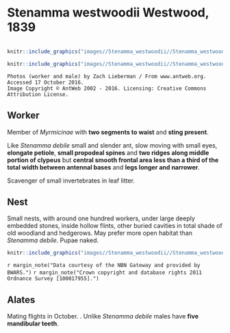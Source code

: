 # **Stenamma westwoodii** Westwood, 1839

```marginfigure
```

```r
knitr::include_graphics("images//Stenamma_westwoodii//Stenamma_westwoodii_head.jpg")
```

```r
knitr::include_graphics("images//Stenamma_westwoodii//Stenamma_westwoodii_side.jpg")
```
```block
Photos (worker and male) by Zach Lieberman / From www.antweb.org. Accessed 17 October 2016.
Image Copyright © AntWeb 2002 - 2016. Licensing: Creative Commons Attribution License.
```

## Worker
Member of *Myrmicinae* with **two segments to waist** and **sting present**.

Like *Stenamma debile* small and slender ant, slow moving with small eyes, **elongate petiole**, **small propodeal spines** and **two ridges along middle portion of clypeus** but **central smooth frontal area less than a third of the total width between antennal bases** and **legs longer and narrower**.

Scavenger of small invertebrates in leaf litter.

## Nest
Small nests, with around one hundred workers, under large deeply embedded stones, inside hollow flints, other buried cavities in total shade of old woodland and hedgerows. May prefer more open habitat than *Stenamma debile*. Pupae naked.

```r
knitr::include_graphics("images//Stenamma_westwoodii//Stenamma_westwoodii_map.png")
```
`r margin_note("Data courtesy of the NBN Gateway and provided by BWARS.")`
`r margin_note("Crown copyright and database rights 2011 Ordnance Survey [100017955].")`

## Alates
Mating flights in October. . Unlike *Stenamma debile* males have **five mandibular teeth**.

\pagebreak